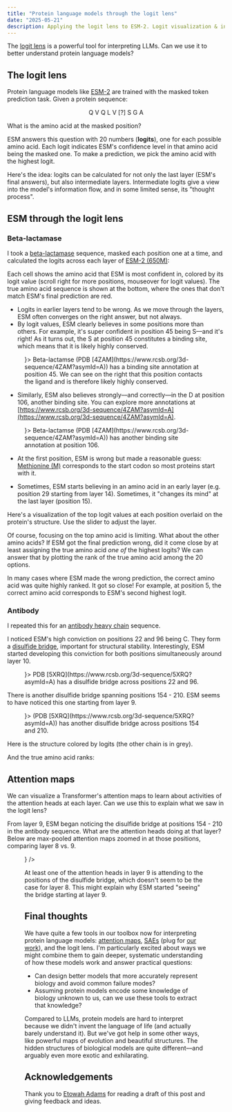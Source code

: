 ```yaml
---
title: "Protein language models through the logit lens"
date: "2025-05-21"
description: Applying the logit lens to ESM-2. Logit visualization & interpretation, attention analysis, looking inside the mind of a protein language model.
---
```



The [logit lens](https://www.lesswrong.com/posts/AcKRB8wDpdaN6v6ru/interpreting-gpt-the-logit-lens) is a powerful tool for interpreting LLMs. Can we use it to better understand protein language models?

## The logit lens

Protein language models like [ESM-2](https://github.com/facebookresearch/esm) are trained with the masked token prediction task. Given a protein sequence:

$$
\text{Q V Q L V [?] S G A}
$$

What is the amino acid at the masked position?

ESM answers this question with 20 numbers (**logits**), one for each possible amino acid. Each logit indicates ESM's confidence level in that amino acid being the masked one. To make a prediction, we pick the amino acid with the highest logit.

Here's the idea: logits can be calculated for not only the last layer (ESM's final answers), but also intermediate layers. Intermediate logits give a view into the model's information flow, and in some limited sense, its "thought process".

## ESM through the logit lens

### Beta-lactamase

I took a [beta-lactamase](https://en.wikipedia.org/wiki/Beta-lactamase) sequence, masked each position one at a time, and calculated the logits across each layer of [ESM-2 (650M)](https://huggingface.co/facebook/esm2_t33_650M_UR50D):

<TopTokensHeatmap
  title="Beta-lactamase (PDB 4ZAM) top tokens by logit"
  sequence="SPQPLEQIKLSESQLSGRVGMIEMDLASGRTLTAWRADERFPMMSTFKVVLCGAVLARVDAGDEQLERKIHYRQQDLVDYSPVSEKHLADGMTVGELCAAAITMSDNSAANLLLATVGGPAGLTAFLRQIGDNVTRLDRWETELNEALPGDARDTTTPASMAATLRKLLTSQRLSARSQRQLLQWMVDDRVAGPLIRSVLPAGWFIADKTGAGERGARGIVALLGPNNKAERIVVIYLRDTPASMAERNQQIAGIGAALIEHWQR"
  tokensPath="/data/logit-lens/beta_lactamase_top_tokens.csv"
  logitsPath="/data/logit-lens/beta_lactamase_top_logits.csv"
  maxLogit="12.35"
/>

Each cell shows the amino acid that ESM is most confident in, colored by its logit value (scroll right for more positions, mouseover for logit values). The true amino acid sequence is shown at the bottom, where the ones that don't match ESM's final prediction are red.

- Logits in earlier layers tend to be wrong. As we move through the layers, ESM often converges on the right answer, but not always.
- By logit values, ESM clearly believes in some positions more than others. For example, it's super confident in position 45 being S––and it's right! As it turns out, the S at position 45 constitutes a binding site, which means that it is likely highly conserved.

<Figure content={<Image path={require("./images/beta-lactamase-45.png")} />}>
  Beta-lactamse (PDB [4ZAM](https://www.rcsb.org/3d-sequence/4ZAM?asymId=A)) has
  a binding site annotation at position 45. We can see on the right that this
  position contacts the ligand and is therefore likely highly conserved.
</Figure>

- Similarly, ESM also believes strongly––and correctly––in the D at position 106, another binding site. You can explore more annotations at [https://www.rcsb.org/3d-sequence/4ZAM?asymId=A](https://www.rcsb.org/3d-sequence/4ZAM?asymId=A).

<Figure content={<Image path={require("./images/beta-lactamase-106.png")} />}>
  Beta-lactamse (PDB [4ZAM](https://www.rcsb.org/3d-sequence/4ZAM?asymId=A)) has
  another binding site annotation at position 106.
</Figure>

- At the first position, ESM is wrong but made a reasonable guess: [Methionine (M)](https://en.wikipedia.org/wiki/Methionine) corresponds to the start codon so most proteins start with it.

- Sometimes, ESM starts believing in an amino acid in an early layer (e.g. position 29 starting from layer 14). Sometimes, it "changes its mind" at the last layer (position 15).

Here's a visualization of the top logit values at each position overlaid on the protein's structure. Use the slider to adjust the layer.

<StructureOverlay
  title="Beta-lactamase (PDB 4ZAM) structure colored by top logit"
  pdbId="4ZAM"
  logitsPath="/data/logit-lens/beta_lactamase_top_logits.csv"
  maxLogit="12.35"
/>

Of course, focusing on the top amino acid is limiting. What about the other amino acids? If ESM got the final prediction wrong, did it come close by at least assigning the true amino acid _one of_ the highest logits? We can answer that by plotting the rank of the true amino acid among the 20 options.

<TrueTokensRanksHeatmap
  title="Beta-lactamase (PDB 4ZAM) true token ranks"
  sequence="SPQPLEQIKLSESQLSGRVGMIEMDLASGRTLTAWRADERFPMMSTFKVVLCGAVLARVDAGDEQLERKIHYRQQDLVDYSPVSEKHLADGMTVGELCAAAITMSDNSAANLLLATVGGPAGLTAFLRQIGDNVTRLDRWETELNEALPGDARDTTTPASMAATLRKLLTSQRLSARSQRQLLQWMVDDRVAGPLIRSVLPAGWFIADKTGAGERGARGIVALLGPNNKAERIVVIYLRDTPASMAERNQQIAGIGAALIEHWQR"
  ranksPath="/data/logit-lens/beta_lactamase_true_token_ranks.csv"
/>

In many cases where ESM made the wrong prediction, the correct amino acid was quite highly ranked. It got so close! For example, at position 5, the correct amino acid corresponds to ESM's second highest logit.

### Antibody

I repeated this for an [antibody heavy chain](https://en.wikipedia.org/wiki/Immunoglobulin_heavy_chain) sequence.

<TopTokensHeatmap
  title="Antibody heavy chain (PDB 5XRQ) top tokens by logit"
  sequence="QVQLVQSGAEVKKPGSSVRVSCKASGDTFSSYSITWVRQAPGHGLQWMGGIFPIFGSTNYAQKFDDRLTITTDDSSRTVYMELTSLRLEDTAVYYCARGASKVEPAAPAYSDAFDMWGQGTLVTVSSASTKGPSVFPLAPSSKSTSGGTAALGCLVKDYFPEPVTVSWNSGALTSGVHTFPAVLQSSGLYSLSSVVTVPSSSLGTQTYICNVNHKPSNTKVDKRVEPKSCHHHHHH"
  tokensPath="/data/logit-lens/ab_heavy_chain_top_tokens.csv"
  logitsPath="/data/logit-lens/ab_heavy_chain_top_logits.csv"
  maxLogit="12"
/>

I noticed ESM's high conviction on positions 22 and 96 being C. They form a [disulfide bridge](https://www.creative-proteomics.com/resource/disulfide-bridges-proteins-formation-function-analysis.htm), important for structural stability. Interestingly, ESM started developing this conviction for both positions simultaneously around layer 10.

<Figure content={<Image path={require("./images/antibody-bridge-1.png")} />}>
  PDB [5XRQ](https://www.rcsb.org/3d-sequence/5XRQ?asymId=A) has a disulfide
  bridge across positions 22 and 96.
</Figure>

There is another disulfide bridge spanning positions 154 - 210. ESM seems to have noticed this one starting from layer 9.

<Figure content={<Image path={require("./images/antibody-bridge-2.png")} />}>
  (PDB [5XRQ](https://www.rcsb.org/3d-sequence/5XRQ?asymId=A)) has another
  disulfide bridge across positions 154 and 210.
</Figure>

Here is the structure colored by logits (the other chain is in grey).

<StructureOverlay
  title="Antibody heavy chain (PDB 5XRQ) structure colored by top logit"
  pdbId="5XRQ"
  logitsPath="/data/logit-lens/ab_heavy_chain_top_logits.csv"
  maxLogit="12"
/>

And the true amino acid ranks:

<TrueTokensRanksHeatmap
  title="Antibody heavy chain (PDB 5XRQ) true token ranks"
  sequence="QVQLVQSGAEVKKPGSSVRVSCKASGDTFSSYSITWVRQAPGHGLQWMGGIFPIFGSTNYAQKFDDRLTITTDDSSRTVYMELTSLRLEDTAVYYCARGASKVEPAAPAYSDAFDMWGQGTLVTVSSASTKGPSVFPLAPSSKSTSGGTAALGCLVKDYFPEPVTVSWNSGALTSGVHTFPAVLQSSGLYSLSSVVTVPSSSLGTQTYICNVNHKPSNTKVDKRVEPKSCHHHHHH"
  ranksPath="/data/logit-lens/ab_heavy_chain_true_token_ranks.csv"
/>

## Attention maps

We can visualize a Transformer's attention maps to learn about activities of the attention heads at each layer. Can we use this to explain what we saw in the logit lens?

From layer 9, ESM began noticing the disulfide bridge at positions 154 - 210 in the antibody sequence. What are the attention heads doing at that layer? Below are max-pooled attention maps zoomed in at those positions, comparing layer 8 vs. 9.

<Figure
  content={<Image path={require("./images/bridge-attention-maps.png")} />}
/>

At least one of the attention heads in layer 9 is attending to the positions of the disulfide bridge, which doesn't seem to be the case for layer 8. This might explain why ESM started "seeing" the bridge starting at layer 9.

## Final thoughts

We have quite a few tools in our toolbox now for interpreting protein language models: [attention maps](https://arxiv.org/abs/2006.15222), [SAEs](https://www.biorxiv.org/content/10.1101/2024.11.14.623630v1) (plug for [our work](https://www.biorxiv.org/content/10.1101/2025.02.06.636901v1)), and the logit lens. I'm particularly excited about ways we might combine them to gain deeper, systematic understanding of how these models work and answer practical questions:

- Can design better models that more accurately represent biology and avoid common failure modes?
- Assuming protein models encode some knowledge of biology unknown to us, can we use these tools to extract that knowledge?

Compared to LLMs, protein models are hard to interpret because we didn't invent the language of life (and actually barely understand it). But we've got help in some other ways, like <Link to="/protein-evolution">powerful maps of evolution</Link> and beautiful structures. The hidden structures of biological models are quite different––and arguably even more exotic and exhilarating.

## Acknowledgements

Thank you to [Etowah Adams](https://etowahadams.com/) for reading a draft of this post and giving feedback and ideas.
